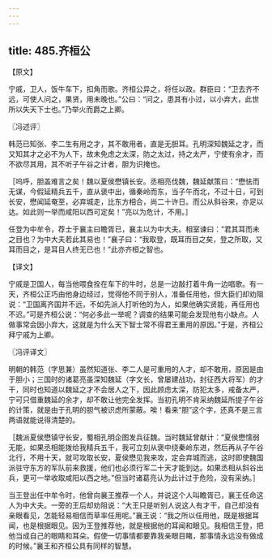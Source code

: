 ```yaml
---
---
---
```

title: 485.齐桓公
---



【原文】

宁戚，卫人，饭牛车下，扣角而歌。齐桓公异之，将任以政。群臣曰：“卫去齐不远，可使人问之，果贤，用未晚也。”公曰：“问之，患其有小过，以小弃大，此世所以失天下士也。”乃举火而爵之上卿。

〖冯述评〗

韩范已知张、李二生有用之才，其不敢用者，直是无胆耳。孔明深知魏延之才，而又知其才之必不为人下，故未免虑之太深，防之太过，持之太严，宁使有余才，而不欲尽其用，其不听子午谷之计者，胆为识掩也。

［呜呼，胆盖难言之矣！魏以夏侯懋镇长安。丞相亮伐魏，魏延献策曰：“懋怯而无谋，今假延精兵五千，直从褒中出，循秦岭而东，当子午而北，不过十日，可到长安，懋闻延奄至，必弃城走，比东方相合，尚二十许日。而公从斜谷来，亦足以达。如此则一举而咸阳以西可定矣！”亮以为危计，不用。］

任登为中牟令，荐士于襄主曰瞻胥已，襄主以为中大夫。相室谏曰：“君其耳而未之目也？为中大夫若此其易也！”襄子曰：“我取登，既耳而目之矣，登之所取，又耳而目之，是耳目人终无已也！”此亦齐桓之智也。

【译文】

宁戚是卫国人，每当他喂食拴在车下的牛时，总是一边敲打着牛角一边唱歌。有一天，齐桓公正巧由他身边经过，觉得他不同于别人，准备任用他，但大臣们却劝阻说：“卫国离齐国并不远，不如先派人打听他的为人，如果他确实贤能，再任用也不迟。”可是齐桓公说：“何必多此一举呢？调查的结果可能会发现他有小缺点。人做事常会因小弃大，这就是为什么天下智士常不得君王重用的原因。”于是，齐桓公拜宁戚为上卿。

〖冯评译文〗

明朝的韩范（字思兼）虽然知道张、李二人是可重用的人才，却不敢用，原因是由于胆小；三国时的诸葛亮虽深知魏延（字文长，曾屡建战功，封征西大将军）的才干，同时也知道以魏延之才不会居人之下，因此顾虑太深，防犯太多，戒备太严，宁可只借重魏延的余才，却不敢让他完全发挥。当初孔明不肯采纳魏延所提子午谷的计策，就是由于孔明的胆气被识虑所蒙蔽。唉！看来“胆”这个字，还真不是三言两语就能说得清楚的。

［魏派夏侯懋镇守长安，蜀相孔明企图发兵征魏。当时魏延曾献计：“夏侯懋懦弱无能，如果丞相能拨给我精兵五千，我可立刻从褒中绕秦岭东进，然后再从子午谷北行，不用十天，就可攻取长安，夏侯懋见我来攻，定会弃城而逃，这时即使魏国派驻守东方的军队前来救援，他们也必须行军二十天才能到达。如果丞相从斜谷出兵，更可一举收取咸阳以西之地。”但当时诸葛亮认为此计过于危险，没有采纳。］

当王登出任中牟令时，他曾向襄王推荐一个人，并说这个人叫瞻胥已，襄王任命这人为中大夫。一旁的王后却劝阻说：“大王只是听别人说这人有才干，自己却没有亲眼看见，怎能轻易相信而草率任用呢。”襄王说：“我之所以任用他，既是根据耳闻，也是根据眼见。因为王登推荐他，就是根据他的耳闻和眼见。我相信王登，把他当成自己的眼睛和耳朵。假使一切事情都要靠我亲眼目睹，那事情永远没有做成的时候。”襄王和齐桓公具有同样的智慧。
